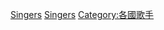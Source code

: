 {{Commonscat|Vocalists from Estonia}}
{{DEFAULTSORT:Estonian singers}}
[[Category:各職業愛沙尼亞人|Singers]]
[[Category:愛沙尼亞音乐家|Singers]]
[[Category:各國歌手|Category:各國歌手]]